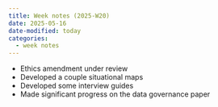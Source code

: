 ```yaml
---
title: Week notes (2025-W20)
date: 2025-05-16
date-modified: today
categories:
  - week notes
---
```


- Ethics amendment under review
- Developed a couple situational maps
- Developed some interview guides
- Made significant progress on the data governance paper

